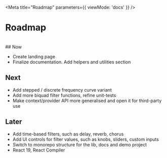 
<Meta
  title="Roadmap"
  parameters={{ viewMode: 'docs' }}
/>

# Roadmap

<br/>
## Now

- Create landing page
- Finalize documentation. Add helpers and utilities section

## Next

- Add stepped / discrete frequency curve variant
- Add more biquad filter functions, refine unit-tests
- Make context/provider API more generalised and open it for third-party use

## Later

- Add time-based filters, such as delay, reverb, chorus
- Add UI controls for filter values, such as knobs, sliders, custom inputs
- Switch to monorepo structure for the lib, docs and demo project
- React 19, React Compiler
